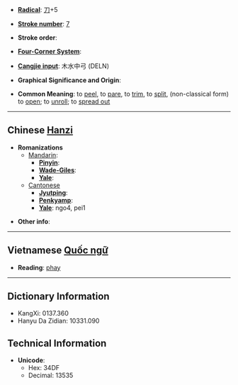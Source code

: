 * '''[[Wiktionary:Chinese radical index| Radical]]''': [[Wiktionary:Chinese radical index 刀|刀]]+5

* '''[[Wiktionary:Chinese total strokes index|Stroke number]]''': [[Wiktionary:Chinese total strokes index 7|7]]

* '''Stroke order''': 

* '''[[Wiktionary:Chinese four corner index|Four-Corner System]]''': 

* '''[[Wiktionary:Chinese Cangjie index|Cangjie input]]''': 木水中弓 (DELN)

* '''Graphical Significance and Origin''': 

* '''Common Meaning''': to [[peel]], to [[pare]], to [[trim]], to [[split]], (non-classical form) to [[open]]; to [[unroll]]; to [[spread out]]

----

== Chinese [[Hanzi]] ==

* '''Romanizations'''
** [[Mandarin]]:
*** '''[[Pinyin]]''': 
*** '''[[Wade-Giles]]''': 
*** '''[[Yale]]''': 
**[[Cantonese]]
***'''[[Jyutping]]''':
***'''[[Penkyamp]]''': 
***'''[[Yale]]''': ngo4, pei1

* '''Other info''': 

----

== Vietnamese [[Quốc ngữ]] ==

* '''Reading''': [[phay]]

----

== Dictionary Information ==

* KangXi: 0137.360
* Hanyu Da Zidian: 10331.090

== Technical Information ==

* '''Unicode''':
** Hex: 34DF
** Decimal: 13535
